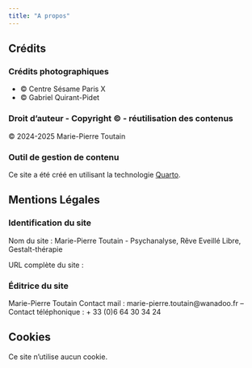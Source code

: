 ```yaml
---
title: "A propos"
---
```



## Crédits

::: {.justify}

### Crédits photographiques

* © Centre Sésame Paris X
* © Gabriel Quirant-Pidet

### Droit d’auteur - Copyright © - réutilisation des contenus
© 2024-2025 Marie-Pierre Toutain

### Outil de gestion de contenu
Ce site a été créé en utilisant la technologie [Quarto](https://quarto.org){target="_blank"}.

## Mentions Légales

### Identification du site
Nom du site : Marie-Pierre Toutain - Psychanalyse, Rêve Eveillé Libre, Gestalt-thérapie

URL complète du site : 

### Éditrice du site

Marie-Pierre Toutain
Contact mail : marie-pierre.toutain@wanadoo.fr – Contact téléphonique : + 33 (0)6 64 30 34 24

## Cookies
Ce site n'utilise aucun cookie.

::: 